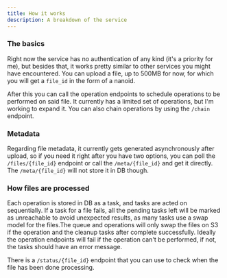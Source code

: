 ```yaml
---
title: How it works
description: A breakdown of the service
---
```


### The basics
Right now the service has no authentication of any kind (it's a priority for me), but besides that, it works
pretty similar to other services you might have encountered. You can upload a file, up to 500MB for now, for which
you will get a `file_id` in the form of a nanoid.

After this you can call the operation endpoints to schedule operations to be performed on said file.
It currently has a limited set of operations, but I'm working to expand it.
You can also chain operations by using the `/chain` endpoint.

### Metadata
Regarding file metadata, it currently gets generated asynchronously after upload, so if you need it right after
you have two options, you can poll the `/files/{file_id}` endpoint or call the `/meta/{file_id}` and get it directly.
The `/meta/{file_id}` will not store it in DB though.

### How files are processed
Each operation is stored in DB as a task, and tasks are acted on sequentially. If a task for a file fails,
all the pending tasks left will be marked as unreachable to avoid unexpected results, as many tasks use a
swap model for the files.The queue and operations will only swap the files on S3 if the operation and the cleanup
tasks after complete successfully. Ideally the operation endpoints will fail if the operation can't be performed, if not,
the tasks should have an error message.

There is a `/status/{file_id}` endpoint that you can use to check when the file has been done processing.
